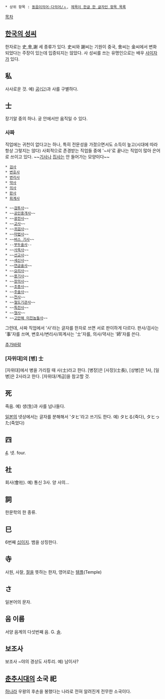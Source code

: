  * 상위 항목 : [[동음이의어·다의어/ㅅ]], [[제목이 한글 한 글자인 항목 목록]]

[[목차]]
== [[한국의 성씨]] ==
한자로는 史,舍,謝 세 종류가 있다. 史씨와 謝씨는 기원이 중국, 舍씨는 金씨에서 변화되었다는 주장이 있는데 입증되지는 않았다. 사 성씨를 쓰는 유명인으로는 배우 [[사미자]]가 있다.

== 私 ==
사사로운 것.
예) [[공]](公)과 사를 구별하다.

== 士 ==
장기알 중의 하나. 궁 안에서만 움직일 수 있다.

=== 사짜 ===
직업에는 귀천이 없다고는 하나, 특히 전문성을 가졌으면서도 소득이 높고(시대에 따라 항상 그렇지는 않다) 사회적으로 존경받는 직업들 중에 '~사'로 끝나는 직업이 많아 은어로 쓰이고 있다. ~~[[기사]]나 [[집사]]는 안 들어가는 모양이다~~

 * [[검사]]
 * [[변호사]]
 * [[변리사]]
 * [[약사]]
 * [[의사]]
 * [[판사]]
 * [[회계사]]

 * ~~[[검투사]]~~
 * ~~[[공인중개사]]~~
 * ~~[[광전사]]~~
 * ~~[[교사]]~~
 * ~~[[귀검사]]~~
 * ~~[[마법사]]~~
 * ~~[[버스 기사]]~~
 * --[[부두술사]]--
 * ~~[[사육사]]~~
 * ~~[[선교사]]~~
 * ~~[[세신사]]~~
 * ~~[[연금술사]]~~
 * ~~[[요리사]]~~
 * ~~[[용기사]]~~
 * ~~[[장의사]]~~
 * ~~[[조종사]]~~
 * ~~[[주술사]]~~
 * ~~[[천사]]~~
 * ~~[[철도기관사]]~~
 * ~~[[육군 특수전사령부|특전사]]~~
 * ~~[[형사]]~~
 * ~~[[고만해 미친놈들아!|고만해 미친놈들사]]~~
그런데, 사짜 직업에서 '사'라는 글자를 한자로 쓰면 서로 판이하게 다르다. 판사/검사는 '事'자를 쓰며, 변호사/변리사/회계사는 '士'자를, 의사/약사는 '師'자를 쓴다. 

[[추가바람]]
=== [자위대]의 [병] 士 ===
[자위대]에서 병을 가리킬 때 사(士)라고 한다. [병장]은 [사장](士長), [상병]은 1사, [일병]은 2사라고 한다. [자위대/계급]을 참고할 것.
== 死 ==
죽음.
예) 생(生)과 사를 넘나들다.

[[일본]]의 넷상에서는 글자를 분해해서 'タヒ'라고 쓰기도 한다.
예) タヒる(죽다), タヒった(죽었다)

== 四 ==
[[4]]. 넷. four.

== 社 ==
회사(會社).
예) 통신 3사. 양 사의... 

== 詞 ==
한문학의 한 종류.

== 巳 ==
6번째 [[십이지]]. 뱀을 상징한다.

== 寺 ==
사원, 사찰, [[절]]을 뜻하는 한자, 영어로는 [[템플]](Temple)

== さ ==
일본어의 문자.

== 음 이름 ==
서양 음계의 다섯번째 음. G. [[솔]].

== 보조사 ==
보조사 ~야의 경상도 사투리.
예) 남이사?

== [[춘추시대]]의 소국 祀 ==
[[하]]나라 우왕의 후손을 봉했다는 나라로 전혀 알려진게 전무한 소국이다.
